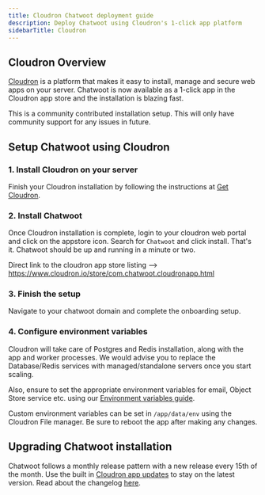 ```yaml
---
title: Cloudron Chatwoot deployment guide
description: Deploy Chatwoot using Cloudron's 1-click app platform
sidebarTitle: Cloudron
---
```


## Cloudron Overview

[Cloudron](https://cloudron.io) is a platform that makes it easy to install, manage and secure web apps on your server. Chatwoot is now available as a 1-click app in the Cloudron app store and the installation is blazing fast.

<Note>
This is a community contributed installation setup. This will only have community support for any issues in future.
</Note>

## Setup Chatwoot using Cloudron

### 1. Install Cloudron on your server

Finish your Cloudron installation by following the instructions at [Get Cloudron](https://www.cloudron.io/get.html).

### 2. Install Chatwoot

Once Cloudron installation is complete, login to your cloudron web portal and click on the appstore icon. Search for `Chatwoot` and click install. That's it. Chatwoot should be up and running in a minute or two.

Direct link to the cloudron app store listing --> https://www.cloudron.io/store/com.chatwoot.cloudronapp.html

### 3. Finish the setup

Navigate to your chatwoot domain and complete the onboarding setup.

### 4. Configure environment variables

Cloudron will take care of Postgres and Redis installation, along with the app and worker processes. We would advise you to replace the Database/Redis services with managed/standalone servers once you start scaling.

Also, ensure to set the appropriate environment variables for email, Object Store service etc. using our [Environment variables guide](/self-hosted/configuration/environment-variables).

Custom environment variables can be set in `/app/data/env` using the Cloudron File manager. Be sure to reboot the app after making any changes.

## Upgrading Chatwoot installation

Chatwoot follows a monthly release pattern with a new release every 15th of the month. Use the built in [Cloudron app updates](https://docs.cloudron.io/updates/) to stay on the latest version. Read about the changelog [here](https://www.chatwoot.com/changelog/).
